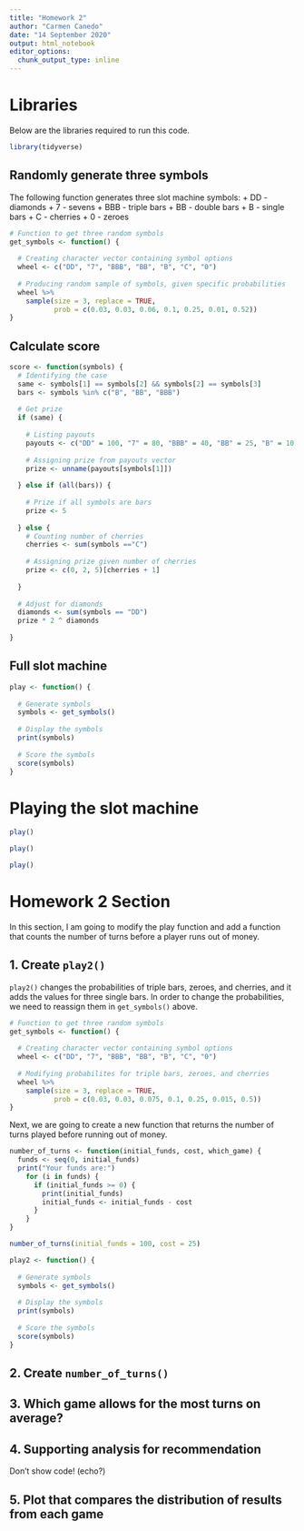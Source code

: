 ```yaml
---
title: "Homework 2"
author: "Carmen Canedo"
date: "14 September 2020"
output: html_notebook
editor_options: 
  chunk_output_type: inline
---
```


# Libraries
Below are the libraries required to run this code.
```r
library(tidyverse)
```

## Randomly generate three symbols
The following function generates three slot machine symbols:
  + DD - diamonds
  + 7 - sevens
  + BBB - triple bars
  + BB - double bars
  + B - single bars
  + C - cherries
  + 0 - zeroes
  
```r
# Function to get three random symbols
get_symbols <- function() {
  
  # Creating character vector containing symbol options
  wheel <- c("DD", "7", "BBB", "BB", "B", "C", "0")
  
  # Producing random sample of symbols, given specific probabilities
  wheel %>% 
    sample(size = 3, replace = TRUE,
           prob = c(0.03, 0.03, 0.06, 0.1, 0.25, 0.01, 0.52))
}
```

## Calculate score
```r
score <- function(symbols) {
  # Identifying the case
  same <- symbols[1] == symbols[2] && symbols[2] == symbols[3]
  bars <- symbols %in% c("B", "BB", "BBB")
  
  # Get prize
  if (same) {
    
    # Listing payouts
    payouts <- c("DD" = 100, "7" = 80, "BBB" = 40, "BB" = 25, "B" = 10, "C" = 10, "0" = 0)
    
    # Assigning prize from payouts vector
    prize <- unname(payouts[symbols[1]])
    
  } else if (all(bars)) {
    
    # Prize if all symbols are bars
    prize <- 5
    
  } else {
    # Counting number of cherries
    cherries <- sum(symbols =="C")
    
    # Assigning prize given number of cherries
    prize <- c(0, 2, 5)[cherries + 1]
    
  }
  
  # Adjust for diamonds
  diamonds <- sum(symbols == "DD")
  prize * 2 ^ diamonds
  
}
```


## Full slot machine
```r
play <- function() {
  
  # Generate symbols
  symbols <- get_symbols()
  
  # Display the symbols
  print(symbols)
  
  # Score the symbols
  score(symbols)
}
```

# Playing the slot machine
```r
play()

play()

play()
```

# Homework 2 Section
In this section, I am going to modify the play function and add a function that counts the number of turns before a player runs out of money.

## 1. Create `play2()`
`play2()` changes the probabilities of triple bars, zeroes, and cherries, and it adds the values for three single bars. In order to change the probabilities, we need to reassign them in `get_symbols()` above.
```r
# Function to get three random symbols
get_symbols <- function() {
  
  # Creating character vector containing symbol options
  wheel <- c("DD", "7", "BBB", "BB", "B", "C", "0")
  
  # Modifying probabilites for triple bars, zeroes, and cherries
  wheel %>% 
    sample(size = 3, replace = TRUE,
           prob = c(0.03, 0.03, 0.075, 0.1, 0.25, 0.015, 0.5))
}
```

Next, we are going to create a new function that returns the number of turns played before running out of money.
```r
number_of_turns <- function(initial_funds, cost, which_game) {
  funds <- seq(0, initial_funds)
  print("Your funds are:")
    for (i in funds) {
      if (initial_funds >= 0) {
        print(initial_funds)
        initial_funds <- initial_funds - cost
      }
    }
}
```

```r
number_of_turns(initial_funds = 100, cost = 25)
```


```r
play2 <- function() {
  
  # Generate symbols
  symbols <- get_symbols()
  
  # Display the symbols
  print(symbols)
  
  # Score the symbols
  score(symbols)
}
```


## 2. Create `number_of_turns()`

## 3. Which game allows for the most turns on average?

## 4. Supporting analysis for recommendation
Don't show code! (echo?)

## 5. Plot that compares the distribution of results from each game


